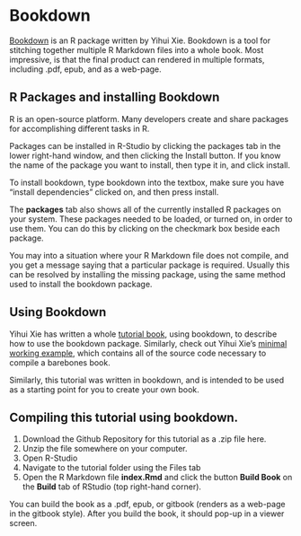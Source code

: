 # Bookdown

[Bookdown](https://bookdown.org/yihui/bookdown/) is an R package written by Yihui Xie. Bookdown is a tool for stitching together multiple R Markdown files into a whole book. Most impressive, is that the final product can rendered in multiple formats, including .pdf, epub, and as a web-page.

## R Packages and installing Bookdown

R is an open-source platform. Many developers create and share packages for accomplishing different tasks in R. 

Packages can be installed in R-Studio by clicking the packages tab in the lower right-hand window, and then clicking the Install button. If you know the name of the package you want to install, then type it in, and click install. 

To install bookdown, type bookdown into the textbox, make sure you have "install dependencies" clicked on, and then press install.

The **packages** tab also shows all of the currently installed R packages on your system. These packages needed to be loaded, or turned on, in order to use them. You can do this by clicking on the checkmark box beside each package.

You may into a situation where your R Markdown file does not compile, and you get a message saying that a particular package is required. Usually this can be resolved by installing the missing package, using the same method used to install the bookdown package.

## Using Bookdown

Yihui Xie has written a whole [tutorial book](https://bookdown.org/yihui/bookdown/), using bookdown, to describe how to use the bookdown package. Similarly, check out Yihui Xie's [minimal working example](https://bookdown.org/yihui/bookdown/get-started.html), which contains all of the source code necessary to compile a barebones book.

Similarly, this tutorial was written in bookdown, and is intended to be used as a starting point for you to create your own book.

## Compiling this tutorial using bookdown.

1. Download the Github Repository for this tutorial as a .zip file here.
2. Unzip the file somewhere on your computer.
3. Open R-Studio
4. Navigate to the tutorial folder using the Files tab
5. Open the R Markdown file **index.Rmd** and click the button **Build Book** on the **Build** tab of RStudio (top right-hand corner).

You can build the book as a .pdf, epub, or gitbook (renders as a web-page in the gitbook style). After you build the book, it should pop-up in a viewer screen.







